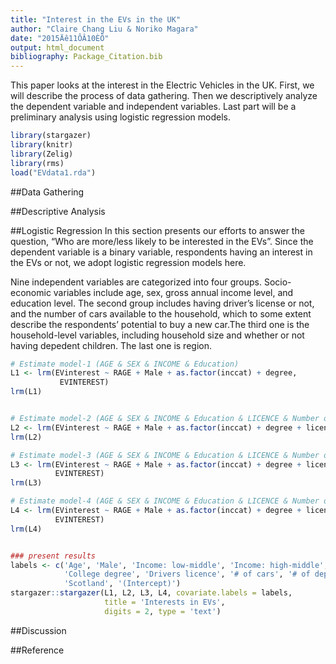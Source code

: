 ```yaml
---
title: "Interest in the EVs in the UK"
author: "Claire Chang Liu & Noriko Magara"
date: "2015Äê11ÔÂ10ÈÕ"
output: html_document
bibliography: Package_Citation.bib
---
```


This paper looks at the interest in the Electric Vehicles in the UK. First, we will describe the process of data gathering. Then we descriptively analyze the dependent variable and independent variables. Last part will be a preliminary analysis using logistic regression models.

```r
library(stargazer)
library(knitr)
library(Zelig)
library(rms)
load("EVdata1.rda")
```

##Data Gathering

##Descriptive Analysis

##Logistic Regression
In this section presents our efforts to answer the question, "Who are more/less likely to be interested in the EVs". Since the dependent variable is a binary variable, respondents having an interest in the EVs or not, we adopt logistic regression models here.

Nine independent variables are categorized into four groups. Socio-economic variables include age, sex, gross annual income level, and education level. The second group includes having driver's license or not, and the number of cars available to the household, which to some extent describe the respondents' potential to buy a new car.The third one is the household-level variables, including household size and whether or not having depedent children. The last one is region. 

```r
# Estimate model-1 (AGE & SEX & INCOME & Education)
L1 <- lrm(EVinterest ~ RAGE + Male + as.factor(inccat) + degree, 
           EVINTEREST)
lrm(L1)


# Estimate model-2 (AGE & SEX & INCOME & Education & LICENCE & Number of Cars)
L2 <- lrm(EVinterest ~ RAGE + Male + as.factor(inccat) + degree + licence + NumCar, EVINTEREST)
lrm(L2)

# Estimate model-3 (AGE & SEX & INCOME & Education & LICENCE & Number of Cars % Number of Children)
L3 <- lrm(EVinterest ~ RAGE + Male + as.factor(inccat) + degree + licence + NumCar + DVHsize + havechildren,
          EVINTEREST)
lrm(L3)

# Estimate model-4 (AGE & SEX & INCOME & Education & LICENCE & Number of Cars & Number of Children & Scotland)
L4 <- lrm(EVinterest ~ RAGE + Male + as.factor(inccat) + degree + licence + NumCar + DVHsize + havechildren + Scotland,
          EVINTEREST)
lrm(L4)


### present results
labels <- c('Age', 'Male', 'Income: low-middle', 'Income: high-middle', 'Income: high', 
            'College degree', 'Drivers licence', '# of cars', '# of dependent children', 
            'Scotland', '(Intercept)') 
stargazer::stargazer(L1, L2, L3, L4, covariate.labels = labels,
                     title = 'Interests in EVs',
                     digits = 2, type = 'text')
```
##Discussion

##Reference
